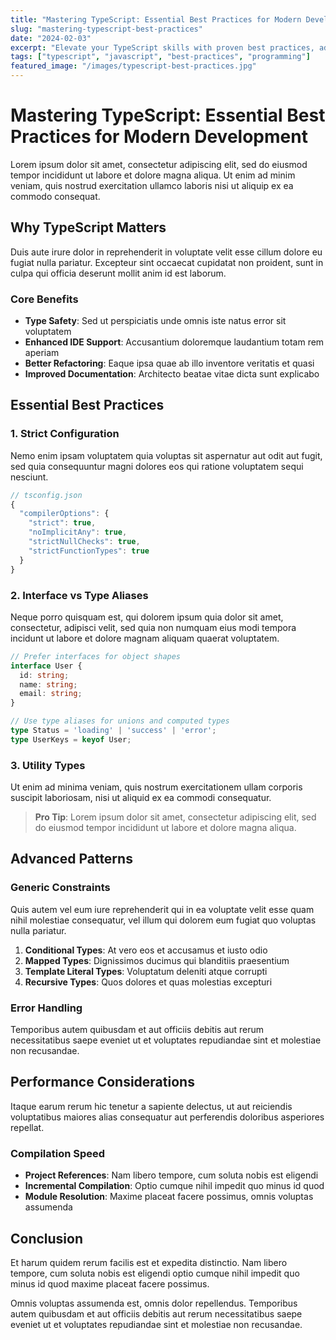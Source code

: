 ```yaml
---
title: "Mastering TypeScript: Essential Best Practices for Modern Development"
slug: "mastering-typescript-best-practices"
date: "2024-02-03"
excerpt: "Elevate your TypeScript skills with proven best practices, advanced patterns, and practical tips for writing maintainable, type-safe code in large-scale applications."
tags: ["typescript", "javascript", "best-practices", "programming"]
featured_image: "/images/typescript-best-practices.jpg"
---
```


# Mastering TypeScript: Essential Best Practices for Modern Development

Lorem ipsum dolor sit amet, consectetur adipiscing elit, sed do eiusmod tempor incididunt ut labore et dolore magna aliqua. Ut enim ad minim veniam, quis nostrud exercitation ullamco laboris nisi ut aliquip ex ea commodo consequat.

## Why TypeScript Matters

Duis aute irure dolor in reprehenderit in voluptate velit esse cillum dolore eu fugiat nulla pariatur. Excepteur sint occaecat cupidatat non proident, sunt in culpa qui officia deserunt mollit anim id est laborum.

### Core Benefits

- **Type Safety**: Sed ut perspiciatis unde omnis iste natus error sit voluptatem
- **Enhanced IDE Support**: Accusantium doloremque laudantium totam rem aperiam
- **Better Refactoring**: Eaque ipsa quae ab illo inventore veritatis et quasi
- **Improved Documentation**: Architecto beatae vitae dicta sunt explicabo

## Essential Best Practices

### 1. Strict Configuration

Nemo enim ipsam voluptatem quia voluptas sit aspernatur aut odit aut fugit, sed quia consequuntur magni dolores eos qui ratione voluptatem sequi nesciunt.

```typescript
// tsconfig.json
{
  "compilerOptions": {
    "strict": true,
    "noImplicitAny": true,
    "strictNullChecks": true,
    "strictFunctionTypes": true
  }
}
```

### 2. Interface vs Type Aliases

Neque porro quisquam est, qui dolorem ipsum quia dolor sit amet, consectetur, adipisci velit, sed quia non numquam eius modi tempora incidunt ut labore et dolore magnam aliquam quaerat voluptatem.

```typescript
// Prefer interfaces for object shapes
interface User {
  id: string;
  name: string;
  email: string;
}

// Use type aliases for unions and computed types
type Status = 'loading' | 'success' | 'error';
type UserKeys = keyof User;
```

### 3. Utility Types

Ut enim ad minima veniam, quis nostrum exercitationem ullam corporis suscipit laboriosam, nisi ut aliquid ex ea commodi consequatur.

> **Pro Tip**: Lorem ipsum dolor sit amet, consectetur adipiscing elit, sed do eiusmod tempor incididunt ut labore et dolore magna aliqua.

## Advanced Patterns

### Generic Constraints

Quis autem vel eum iure reprehenderit qui in ea voluptate velit esse quam nihil molestiae consequatur, vel illum qui dolorem eum fugiat quo voluptas nulla pariatur.

1. **Conditional Types**: At vero eos et accusamus et iusto odio
2. **Mapped Types**: Dignissimos ducimus qui blanditiis praesentium
3. **Template Literal Types**: Voluptatum deleniti atque corrupti
4. **Recursive Types**: Quos dolores et quas molestias excepturi

### Error Handling

Temporibus autem quibusdam et aut officiis debitis aut rerum necessitatibus saepe eveniet ut et voluptates repudiandae sint et molestiae non recusandae.

## Performance Considerations

Itaque earum rerum hic tenetur a sapiente delectus, ut aut reiciendis voluptatibus maiores alias consequatur aut perferendis doloribus asperiores repellat.

### Compilation Speed

- **Project References**: Nam libero tempore, cum soluta nobis est eligendi
- **Incremental Compilation**: Optio cumque nihil impedit quo minus id quod
- **Module Resolution**: Maxime placeat facere possimus, omnis voluptas assumenda

## Conclusion

Et harum quidem rerum facilis est et expedita distinctio. Nam libero tempore, cum soluta nobis est eligendi optio cumque nihil impedit quo minus id quod maxime placeat facere possimus.

Omnis voluptas assumenda est, omnis dolor repellendus. Temporibus autem quibusdam et aut officiis debitis aut rerum necessitatibus saepe eveniet ut et voluptates repudiandae sint et molestiae non recusandae.